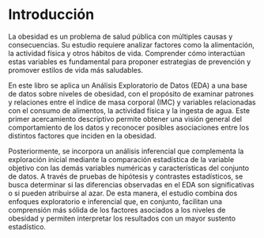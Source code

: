 # Introducción {#introduccion}

La obesidad es un problema de salud pública con múltiples causas y consecuencias. Su estudio requiere analizar factores como la alimentación, la actividad física y otros hábitos de vida. Comprender cómo interactúan estas variables es fundamental para proponer estrategias de prevención y promover estilos de vida más saludables.

En este libro se aplica un Análisis Exploratorio de Datos (EDA) a una base de datos sobre niveles de obesidad, con el propósito de examinar patrones y relaciones entre el índice de masa corporal (IMC) y variables relacionadas con el consumo de alimentos, la actividad física y la ingesta de agua. Este primer acercamiento descriptivo permite obtener una visión general del comportamiento de los datos y reconocer posibles asociaciones entre los distintos factores que inciden en la obesidad.

Posteriormente, se incorpora un análisis inferencial que complementa la exploración inicial mediante la comparación estadística de la variable objetivo con las demás variables numéricas y características del conjunto de datos. A través de pruebas de hipótesis y contrastes estadísticos, se busca determinar si las diferencias observadas en el EDA son significativas o si pueden atribuirse al azar. De esta manera, el estudio combina dos enfoques exploratorio e inferencial que, en conjunto, facilitan una comprensión más sólida de los factores asociados a los niveles de obesidad y permiten interpretar los resultados con un mayor sustento estadístico.



